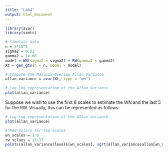 ```yaml
---
title: "Lab4"
output: html_document
---
```


```r
library(avar)
library(simts)

# Simulate data
n = 5*10^5
sigma2 = 0.01
gamma2 = 1e-08
model = WN(sigma2 = sigma2) + RW(gamma2 = gamma2)
Xt = gen_gts(n = n, model = model)

# Compute the Maximum-Overlap Allan Variance
allan_variance = avar(Xt, type = "mo")

# Log-Log representation of the Allan Variance
plot(allan_variance)
```

Suppose we wish to use the first 8 scales to estimate the WN and the last 5 for the RW. Visually, this can be represented as follows:

```r
# Log-Log representation of the Allan Variance
plot(allan_variance)

# Add colors for the scales
wn_scales = 1:8
rw_sclaes = 13:17
points(allan_variance$levels[wn_scales], sqrt(allan_variance$allan[wn_scales]), col = "red", pch = 16, cex= 2)
```

